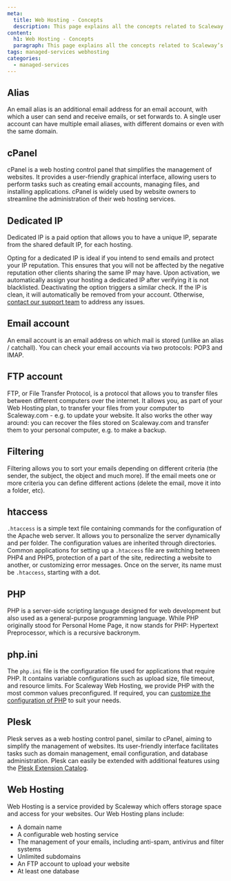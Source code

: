 ```yaml
---
meta:
  title: Web Hosting - Concepts
  description: This page explains all the concepts related to Scaleway’s Web Hosting service
content:
  h1: Web Hosting - Concepts
  paragraph: This page explains all the concepts related to Scaleway’s Web Hosting service
tags: managed-services webhosting
categories:
  - managed-services
---
```


## Alias

An email alias is an additional email address for an email account, with which a user can send and receive emails, or set forwards to. A single user account can have multiple email aliases, with different domains or even with the same domain.

## cPanel

cPanel is a web hosting control panel that simplifies the management of websites. It provides a user-friendly graphical interface, allowing users to perform tasks such as creating email accounts, managing files, and installing applications. cPanel is widely used by website owners to streamline the administration of their web hosting services.

## Dedicated IP

Dedicated IP is a paid option that allows you to have a unique IP, separate from the shared default IP, for each hosting.

Opting for a dedicated IP is ideal if you intend to send emails and protect your IP reputation. This ensures that you will not be affected by the negative reputation other clients sharing the same IP may have.
Upon activation, we automatically assign your hosting a dedicated IP after verifying it is not blacklisted. Deactivating the option triggers a similar check. If the IP is clean, it will automatically be removed from your account. Otherwise, [contact our support team](https://console.scaleway.com/support/tickets) to address any issues.

## Email account

An email account is an email address on which mail is stored (unlike an alias / catchall). You can check your email accounts via two protocols: POP3 and IMAP.

## FTP account

FTP, or File Transfer Protocol, is a protocol that allows you to transfer files between different computers over the internet. It allows you, as part of your Web Hosting plan, to transfer your files from your computer to Scaleway.com - e.g. to update your website. It also works the other way around: you can recover the files stored on Scaleway.com and transfer them to your personal computer, e.g. to make a backup.

## Filtering

Filtering allows you to sort your emails depending on different criteria (the sender, the subject, the object and much more). If the email meets one or more criteria you can define different actions (delete the email, move it into a folder, etc).

## htaccess

`.htaccess` is a simple text file containing commands for the configuration of the Apache web server. It allows you to personalize the server dynamically and per folder. The configuration values are inherited through directories. Common applications for setting up a `.htaccess` file are switching between PHP4 and PHP5, protection of a part of the site, redirecting a website to another, or customizing error messages. Once on the server, its name must be `.htaccess`, starting with a dot.

## PHP

PHP is a server-side scripting language designed for web development but also used as a general-purpose programming language. While PHP originally stood for Personal Home Page, it now stands for PHP: Hypertext Preprocessor, which is a recursive backronym. 

## php.ini

The `php.ini` file is the configuration file used for applications that require PHP. It contains variable configurations such as upload size, file timeout, and resource limits. For Scaleway Web Hosting, we provide PHP with the most common values preconfigured. If required, you can [customize the configuration of PHP](/dedibox-console/classic-hosting/how-to/configure-php/) to suit your needs.

## Plesk

Plesk serves as a web hosting control panel, similar to cPanel, aiming to simplify the management of websites. Its user-friendly interface facilitates tasks such as domain management, email configuration, and database administration. Plesk can easily be extended with additional features using the [Plesk Extension Catalog](https://www.plesk.com/extensions/).

## Web Hosting

Web Hosting is a service provided by Scaleway which offers storage space and access for your websites. Our Web Hosting plans include:

- A domain name
- A configurable web hosting service
- The management of your emails, including anti-spam, antivirus and filter systems
- Unlimited subdomains
- An FTP account to upload your website
- At least one database